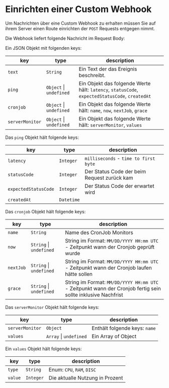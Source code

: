 # Einrichten einer Custom Webhook

Um Nachrichten über eine Custom Webhook zu erhalten müssen Sie auf ihrem Server einen Route einrichten der `POST` Requests entgegen nimmt.

Die Webhook liefert folgende Nachricht im Request Body:

Ein JSON Objekt mit folgenden keys:

| key             |  type                       | description                                                                                    |
| --------------- | --------------------------- | ---------------------------------------------------------------------------------------------- |
| `text`          | `String`                    | Ein Text der das Ereignis beschreibt.                                                          |
| `ping`          | `Object` &#124; `undefined` | Ein Objekt das folgende Werte hält: `latency`, `statusCode`, `expectedStatusCode`, `createdAt` |
| `cronjob`       | `Object` &#124; `undefined` | Ein Objekt das folgende Werte hält: `name`, `now`, `nextJob`, `grace`                          |
| `serverMonitor` | `Object` &#124; `undefined` | Ein Objekt das folgende Werte hält: `serverMonitor`, `values`                                  |

Das `ping` Objekt hält folgende keys:

| key                  | type       | description                                 |
| -------------------- | ---------- | ------------------------------------------- |
| `latency`            | `Integer`  | `milliseconds` - `time to first byte`       |
| `statusCode`         | `Integer`  | Der Status Code der beim Request zurück kam |
| `expectedStatusCode` | `Integer`  | Der Status Code der erwartet wird           |
| `createdAt`          | `Datetime` |                                             |

Das `cronjob` Objekt hält folgende keys:

| key       | type                        | description                                                                                                  |
| --------- | --------------------------- | ------------------------------------------------------------------------------------------------------------ |
| `name`    | `String`                    | Name des CronJob Monitors                                                                                    |
| `now`     | `String` &#124; `undefined` | String im Format: `MM/DD/YYYY HH:mm UTC` - Zeitpunkt wann der Cronjob geprüft wurde                          |
| `nextJob` | `String` &#124; `undefined` | String im Format: `MM/DD/YYYY HH:mm UTC` - Zeitpunkt wann der Cronjob laufen hätte sollen                    |
| `grace`   | `String` &#124; `undefined` | String im Format: `MM/DD/YYYY HH:mm UTC` - Zeitpunkt wann der Cronjob fertig sein sollte inklusive Nachfrist |

Das `serverMonitor` Objekt hält folgende keys:

| key             | type                       | description                   |
| --------------- | -------------------------- | ----------------------------- |
| `serverMonitor` | `Object`                   | Enthält folgende keys: `name` |
| `values`        | `Array` &#124; `undefined` | Ein Array of Object           |

Ein `values` Objekt hält folgende keys:

| key     | type      | description                     |
| ------- | --------- | ------------------------------- |
| `type`  | `String`  | Enum: `CPU`, `RAM`, `DISC`      |
| `value` | `Integer` | Die aktualle Nutzung in Prozent |
